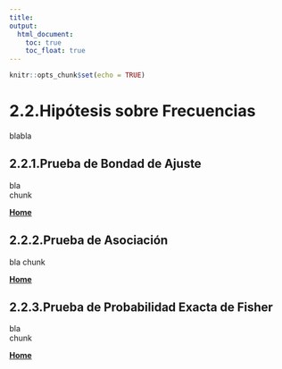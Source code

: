 ```yaml
---
title:
output:
  html_document:
    toc: true
    toc_float: true
---
```


```r
knitr::opts_chunk$set(echo = TRUE)
```

# 2.2.Hipótesis sobre Frecuencias

blabla

## 2.2.1.Prueba de Bondad de Ajuste

bla  
chunk  

[  __Home__](https://dsfernandez.github.io/bioestadisticas/index.html)

## 2.2.2.Prueba de Asociación

bla
chunk  

[  __Home__](https://dsfernandez.github.io/bioestadisticas/index.html)

## 2.2.3.Prueba de Probabilidad Exacta de Fisher

bla  
chunk  

[  __Home__](https://dsfernandez.github.io/bioestadisticas/index.html)

